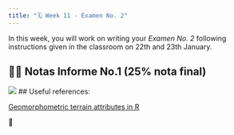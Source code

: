 ```yaml
---
title: "🗓️ Week 11 - Examen No. 2"
---
```


In this week, you will work on writing your *Examen No. 2* following instructions given in the classroom on 22th and 23th January.

## 👨‍🏫 Notas Informe No.1 (25% nota final)

![](figures/Notas_Informe1.png)
## Useful references:

[Geomorphometric terrain attributes in R](https://rpubs.com/ials2un/geomorphometric)

🎥 





